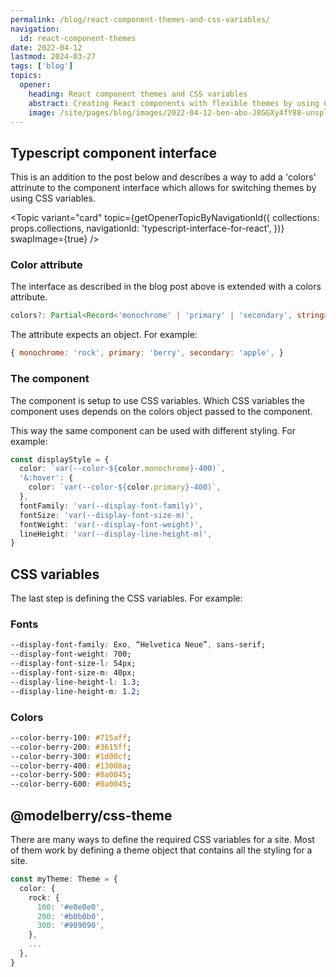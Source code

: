 ```yaml
---
permalink: /blog/react-component-themes-and-css-variables/
navigation:
  id: react-component-themes
date: 2022-04-12
lastmod: 2024-03-27
tags: ['blog']
topics:
  opener:
    heading: React component themes and CSS variables
    abstract: Creating React components with flexible themes by using CSS variables.
    image: /site/pages/blog/images/2022-04-12-ben-abo-J8GGXy4fY88-unsplash.jpg
---
```



## Typescript component interface

This is an addition to the post below and describes a way to add a 'colors'
attrinute to the component interface which allows for switching themes by using
CSS variables.

<Topic
  variant="card"
  topic={getOpenerTopicByNavigationId({
    collections: props.collections,
    navigationId: 'typescript-interface-for-react',
  })}
  swapImage={true}
/>

### Color attribute

The interface as described in the blog post above is extended with a colors
attribute.

```ts
colors?: Partial<Record<'monochrome' | 'primary' | 'secondary', string>>
```

The attribute expects an object. For example:

```js
{ monochrome: 'rock', primary: 'berry', secondary: 'apple', }
```

### The component

The component is setup to use CSS variables. Which CSS variables the component
uses depends on the colors object passed to the component.

This way the same component can be used with different styling. For example:

```ts
const displayStyle = {
  color: `var(--color-${color.monochrome}-400)`,
  '&:hover': {
    color: `var(--color-${color.primary}-400)`,
  },
  fontFamily: 'var(--display-font-family)',
  fontSize: 'var(--display-font-size-m)',
  fontWeight: 'var(--display-font-weight)',
  lineHeight: 'var(--display-line-height-m)',
}
```

## CSS variables

The last step is defining the CSS variables. For example:

### Fonts

```css
--display-font-family: Exo, “Helvetica Neue”, sans-serif;
--display-font-weight: 700;
--display-font-size-l: 54px;
--display-font-size-m: 40px;
--display-line-height-l: 1.3;
--display-line-height-m: 1.2;
```

### Colors

```css
--color-berry-100: #715aff;
--color-berry-200: #3615ff;
--color-berry-300: #1d00cf;
--color-berry-400: #13008a;
--color-berry-500: #0a0045;
--color-berry-600: #0a0045;
```

## @modelberry/css-theme

There are many ways to define the required CSS variables for a site. Most of
them work by defining a theme object that contains all the styling for a site.

```ts
const myTheme: Theme = {
  color: {
    rock: {
      100: '#e0e0e0',
      200: '#b0b0b0',
      300: '#909090',
    },
    ...
  },
}
```
